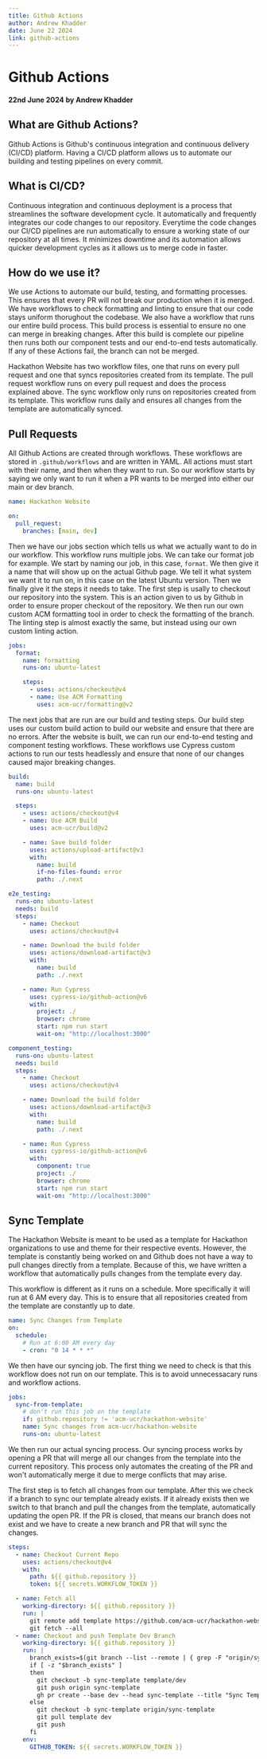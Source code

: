```yaml
---
title: Github Actions
author: Andrew Khadder
date: June 22 2024
link: github-actions
---
```


# Github Actions

#### 22nd June 2024 by Andrew Khadder

## What are Github Actions?

Github Actions is Github's continuous integration and continuous delivery (CI/CD) platform. Having a CI/CD platform allows us to automate our building and testing pipelines on every commit.

## What is CI/CD?

Continuous integration and continuous deployment is a process that streamlines the software development cycle. It automatically and frequently integrates our code changes to our repository.
Everytime the code changes our CI/CD pipelines are run automatically to ensure a working state of our repository at all times.
It minimizes downtime and its automation allows quicker development cycles as it allows us to merge code in faster.

## How do we use it?

We use Actions to automate our build, testing, and formatting processes. This ensures that every PR will not break our production when it is merged.
We have workflows to check formatting and linting to ensure that our code stays uniform thorughout the codebase.
We also have a workflow that runs our entire build process. This build process is essential to ensure no one can merge in breaking changes.
After this build is complete our pipeline then runs both our component tests and our end-to-end tests automatically. If any of these Actions fail, the branch can not be merged.

Hackathon Website has two workflow files, one that runs on every pull request and one that syncs repositories created from its template.
The pull request workflow runs on every pull request and does the process explained above.
The sync workflow only runs on repositories created from its template. This workflow runs daily and ensures all changes from the template are automatically synced.

## Pull Requests

All Github Actions are created through workflows. These workflows are stored in `.github/workflows` and are written in YAML.
All actions must start with their name, and then when they want to run.
So our workflow starts by saying we only want to run it when a PR wants to be merged into either our main or dev branch.

```yaml
name: Hackathon Website

on:
  pull_request:
    branches: [main, dev]
```

Then we have our jobs section which tells us what we actually want to do in our workflow. This workflow runs multiple jobs.
We can take our format job for example. We start by naming our job, in this case, `format`. We then give it a name that will show up on the actual Github page.
We tell it what system we want it to run on, in this case on the latest Ubuntu version.
Then we finally give it the steps it needs to take.
The first step is usally to checkout our repository into the system.
This is an action given to us by Github in order to ensure proper checkout of the repository.
We then run our own custom ACM formatting tool in order to check the formatting of the branch.
The linting step is almost exactly the same, but instead using our own custom linting action.

```yaml
jobs:
  format:
    name: formatting
    runs-on: ubuntu-latest

    steps:
      - uses: actions/checkout@v4
      - name: Use ACM Formatting
        uses: acm-ucr/formatting@v2
```

The next jobs that are run are our build and testing steps.
Our build step uses our custom build action to build our website and ensure that there are no errors.
After the website is built, we can run our end-to-end testing and component testing workflows.
These workflows use Cypress custom actions to run our tests headlessly and ensure that none of our changes caused major breaking changes.

```yaml
build:
  name: build
  runs-on: ubuntu-latest

  steps:
    - uses: actions/checkout@v4
    - name: Use ACM Build
      uses: acm-ucr/build@v2

    - name: Save build folder
      uses: actions/upload-artifact@v3
      with:
        name: build
        if-no-files-found: error
        path: ./.next

e2e_testing:
  runs-on: ubuntu-latest
  needs: build
  steps:
    - name: Checkout
      uses: actions/checkout@v4

    - name: Download the build folder
      uses: actions/download-artifact@v3
      with:
        name: build
        path: ./.next

    - name: Run Cypress
      uses: cypress-io/github-action@v6
      with:
        project: ./
        browser: chrome
        start: npm run start
        wait-on: "http://localhost:3000"

component_testing:
  runs-on: ubuntu-latest
  needs: build
  steps:
    - name: Checkout
      uses: actions/checkout@v4

    - name: Download the build folder
      uses: actions/download-artifact@v3
      with:
        name: build
        path: ./.next

    - name: Run Cypress
      uses: cypress-io/github-action@v6
      with:
        component: true
        project: ./
        browser: chrome
        start: npm run start
        wait-on: "http://localhost:3000"
```

## Sync Template

The Hackathon Website is meant to be used as a template for Hackathon organizations to use and theme for their respective events.
However, the template is constantly being worked on and Github does not have a way to pull changes directly from a template.
Because of this, we have written a workflow that automatically pulls changes from the template every day.

This workflow is different as it runs on a schedule. More specifically it will run at 6 AM every day.
This is to ensure that all repositories created from the template are constantly up to date.

```yaml
name: Sync Changes from Template
on:
  schedule:
    # Run at 6:00 AM every day
    - cron: "0 14 * * *"
```

We then have our syncing job. The first thing we need to check is that this workflow does not run on our template.
This is to avoid unnecessacary runs and workflow actions.

```yaml
jobs:
  sync-from-template:
    # don't run this job on the template
    if: github.repository != 'acm-ucr/hackathon-website'
    name: Sync changes from acm-ucr/hackathon-website
    runs-on: ubuntu-latest
```

We then run our actual syncing process. Our syncing process works by opening a PR that will merge all our changes from the template into the current repository.
This process only automates the creating of the PR and won't automatically merge it due to merge conflicts that may arise.

The first step is to fetch all changes from our template. After this we check if a branch to sync our template already exists.
If it already exists then we switch to that branch and pull the changes from the template, automatically updating the open PR.
If the PR is closed, that means our branch does not exist and we have to create a new branch and PR that will sync the changes.

```yaml
steps:
  - name: Checkout Current Repo
    uses: actions/checkout@v4
    with:
      path: ${{ github.repository }}
      token: ${{ secrets.WORKFLOW_TOKEN }}

  - name: Fetch all
    working-directory: ${{ github.repository }}
    run: |
      git remote add template https://github.com/acm-ucr/hackathon-website
      git fetch --all
  - name: Checkout and push Template Dev Branch
    working-directory: ${{ github.repository }}
    run: |
      branch_exists=$(git branch --list --remote | { grep -F "origin/sync-template" || true; } )
      if [ -z "$branch_exists" ]
      then
        git checkout -b sync-template template/dev
        git push origin sync-template
        gh pr create --base dev --head sync-template --title "Sync Template Changes" --body "Syncing template changes"
      else
        git checkout -b sync-template origin/sync-template
        git pull template dev
        git push
      fi
    env:
      GITHUB_TOKEN: ${{ secrets.WORKFLOW_TOKEN }}
```
